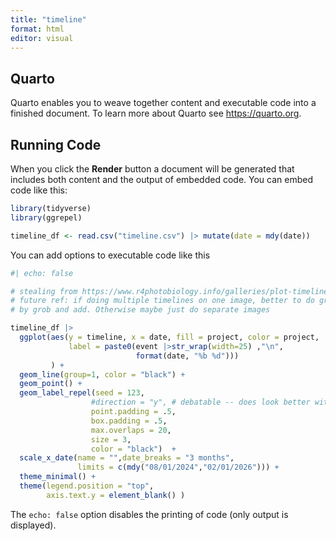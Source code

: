```yaml
---
title: "timeline"
format: html
editor: visual
---
```


## Quarto

Quarto enables you to weave together content and executable code into a finished document. To learn more about Quarto see <https://quarto.org>.

## Running Code

When you click the **Render** button a document will be generated that includes both content and the output of embedded code. You can embed code like this:

```r
library(tidyverse)
library(ggrepel)

timeline_df <- read.csv("timeline.csv") |> mutate(date = mdy(date))
```

You can add options to executable code like this

```r
#| echo: false

# stealing from https://www.r4photobiology.info/galleries/plot-timeline.html
# future ref: if doing multiple timelines on one image, better to do grob 
# by grob and add. Otherwise maybe just do separate images

timeline_df |>
  ggplot(aes(y = timeline, x = date, fill = project, color = project,
             label = paste0(event |>str_wrap(width=25) ,"\n",
                            format(date, "%b %d")))
         ) + 
  geom_line(group=1, color = "black") + 
  geom_point() + 
  geom_label_repel(seed = 123,
                  #direction = "y", # debatable -- does look better with flex on horizontal axis
                  point.padding = .5,
                  box.padding = .5,
                  max.overlaps = 20,
                  size = 3,
                  color = "black")  +
  scale_x_date(name = "",date_breaks = "3 months", 
               limits = c(mdy("08/01/2024","02/01/2026"))) + 
  theme_minimal() + 
  theme(legend.position = "top",
        axis.text.y = element_blank() ) 
```

The `echo: false` option disables the printing of code (only output is displayed).
